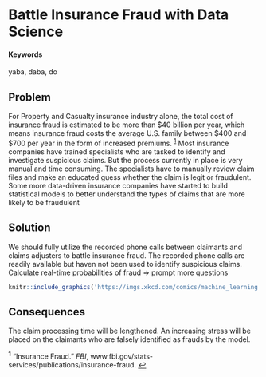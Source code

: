 # Battle Insurance Fraud with Data Science {#Insurance-Fraud}

#### Keywords {-}

yaba, daba, do

## Problem

For Property and Casualty insurance industry alone, the total cost of insurance fraud is estimated to be more than $40 billion per year, which means insurance fraud costs the average U.S. family between $400 and $700 per year in the form of increased premiums. <sup id="a1">[1](#f1)</sup> Most insurance companies have trained specialists who are tasked to identify and investigate suspicious claims. But the process currently in place is very manual and time consuming. The specialists have to manually review claim files and make an educated guess whether the claim is legit or fraudulent. Some more data-driven insurance companies have started to build statistical models to better understand the types of claims that are more likely to be fraudulent


## Solution

We should fully utilize the recorded phone calls between claimants and claims adjusters to battle insurance fraud. The recorded phone calls are readily available but haven not been used to identify suspicious claims. Calculate real-time probabilities of fraud => prompt more questions

<!-- ...or include images directly from the web. Cite your sources! -->
```r
knitr::include_graphics('https://imgs.xkcd.com/comics/machine_learning.png')
```


## Consequences

The claim processing time will be lengthened. An increasing stress will be placed on the claimants who are falsely identified as frauds by the model.

<b id="f1"><sup>1</sup></b> “Insurance Fraud.” *FBI*, www.fbi.gov/stats-services/publications/insurance-fraud. [↩](#a1)
